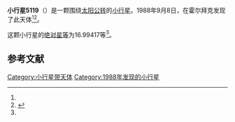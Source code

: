 {{Infobox planet
| bgcolour = #FFFFC0
| name = 5119
| symbol = 
| image = 
| caption = 
| discovery = yes
| discovery_ref = 
| discoverer = {{link-en|保罗·詹森|Poul Jensen (astronomer)}}
| discovery_site = [[霍尔拜克|霍尔拜克]] 
| discovered = 1988年9月8日
| designations = yes
| mp_name = 
| named_after = 
| alt_names = 
| mp_category = [[特洛伊小行星|特洛伊小行星]]
| orbit_ref = <ref name="a">[http://ssd.jpl.nasa.gov/sbdb.cgi?sstr=5119 5119] {{Wayback|url=http://ssd.jpl.nasa.gov/sbdb.cgi?sstr=5119 |date=20201124011919 }}，小行星數據庫瀏覽器（JPL Small-Body Database Browser）－[[美国国家航空航天局|美国国家航空航天局]]喷气推进实验室</ref>
| epoch = 2456400.5 (2013年4月18日更新)
| aphelion = {{convert|5.7701428|AU|km|3|abbr=on|lk=out}}
| perihelion = {{convert|4.6254956|AU|km|3|abbr=on}}
| semimajor = {{convert|5.1978192|AU|km|3|abbr=on}}
| eccentricity = 0.1101084
| period = 4328.427622 [[日|日]]<br />11.85[[儒略年|儒略年]]
| avg_speed = 
| inclination = 15.95089
| asc_node = 316.98715
| mean_anomaly = 
| arg_peri = 16.99417
| satellites = 
| physical_characteristics = yes
| dimensions = 
| mass = 
| density = 
| surface_grav = 
| escape_velocity = 
| sidereal_day = 
| axial_tilt = 
| pole_ecliptic_lat = 
| pole_ecliptic_lon = 
| albedo = 
| temperatures= 
| temp_name1 = 
| mean_temp_1 = 
| max_temp_1 = 
| temp_name2 = 
| max_temp_2 = 
| spectral_type = 
| abs_magnitude = 16.99417
}}

'''小行星5119'''（{{lang-en|5119}}）是一颗围绕[[太阳|太阳]][[公转|公转]]的[[小行星|小行星]]。1988年9月8日，{{link-en|保罗·詹森|Poul Jensen (astronomer)}}在霍尔拜克发现了此天体<ref name="a" /><ref>{{cite news|title=小行星列表|url=http://cfa-www.harvard.edu/iau/lists/NumberedMPs.txt|accessdate=2013-07-08|newspaper=哈佛大学|archive-date=2008-05-17|archive-url=https://web.archive.org/web/20080517010638/http://cfa-www.harvard.edu/iau/lists/NumberedMPs.txt|dead-url=no}}</ref>。

这颗小行星的[[绝对星等|绝对星等]]为16.99417等<ref name="a" />。

==参考文献==
{{reflist}}
{{Minor Planet Number|[[小行星5118|小行星5118]]|[[小行星5120|小行星5120]]}}

{{小天体}}

[[Category:小行星带天体|Category:小行星带天体]]
[[Category:1988年发现的小行星|Category:1988年发现的小行星]]

{{asteroid-stub}}